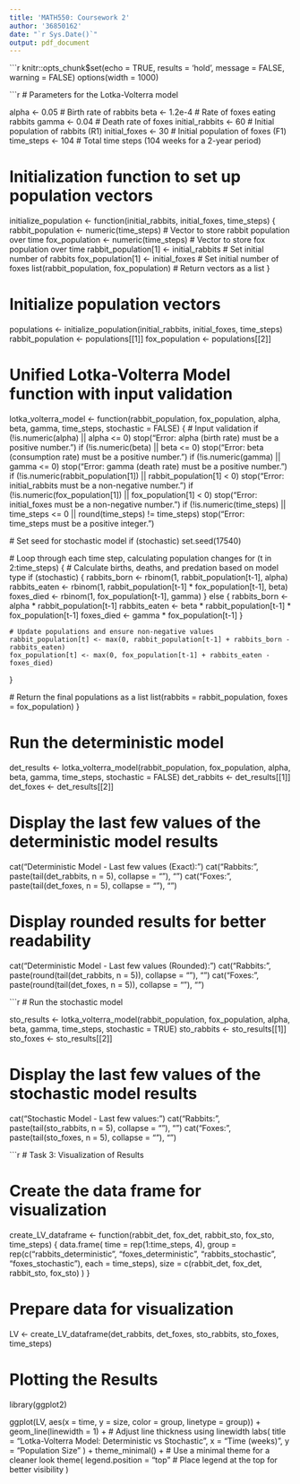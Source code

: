 ```yaml
---
title: 'MATH550: Coursework 2'
author: '36850162'
date: "`r Sys.Date()`"
output: pdf_document
---
```


```r
knitr::opts_chunk$set(echo = TRUE, results = 'hold', message = FALSE, warning = FALSE)
options(width = 1000)

```r
# Parameters for the Lotka-Volterra model

alpha <- 0.05          # Birth rate of rabbits
beta <- 1.2e-4         # Rate of foxes eating rabbits
gamma <- 0.04          # Death rate of foxes
initial_rabbits <- 60  # Initial population of rabbits (R1)
initial_foxes <- 30    # Initial population of foxes (F1)
time_steps <- 104      # Total time steps (104 weeks for a 2-year period)

# Initialization function to set up population vectors

initialize_population <- function(initial_rabbits, initial_foxes, time_steps) {
  rabbit_population <- numeric(time_steps)  # Vector to store rabbit population over time
  fox_population <- numeric(time_steps)     # Vector to store fox population over time
  rabbit_population[1] <- initial_rabbits   # Set initial number of rabbits
  fox_population[1] <- initial_foxes        # Set initial number of foxes
  list(rabbit_population, fox_population)   # Return vectors as a list
}

# Initialize population vectors

populations <- initialize_population(initial_rabbits, initial_foxes, time_steps)
rabbit_population <- populations[[1]]
fox_population <- populations[[2]]

# Unified Lotka-Volterra Model function with input validation

lotka_volterra_model <- function(rabbit_population, fox_population, alpha, beta, gamma, 
                                 time_steps, stochastic = FALSE) {
  # Input validation
  if (!is.numeric(alpha) || alpha <= 0) stop("Error: alpha (birth rate) must be a positive 
          number.")
  if (!is.numeric(beta) || beta <= 0) stop("Error: beta (consumption rate) must be a 
          positive number.")
  if (!is.numeric(gamma) || gamma <= 0) stop("Error: gamma (death rate) must be a positive 
          number.")
  if (!is.numeric(rabbit_population[1]) || rabbit_population[1] < 0) stop("Error: 
          initial_rabbits must be a non-negative number.")
  if (!is.numeric(fox_population[1]) || fox_population[1] < 0) stop("Error: initial_foxes 
          must be a non-negative number.")
  if (!is.numeric(time_steps) || time_steps <= 0 || round(time_steps) != time_steps) stop("Error:         
time_steps must be a positive integer.")
  
  # Set seed for stochastic model
  if (stochastic) set.seed(17540)
  
  # Loop through each time step, calculating population changes
  for (t in 2:time_steps) {
    # Calculate births, deaths, and predation based on model type
    if (stochastic) {
      rabbits_born <- rbinom(1, rabbit_population[t-1], alpha)
      rabbits_eaten <- rbinom(1, rabbit_population[t-1] * fox_population[t-1], beta)
      foxes_died <- rbinom(1, fox_population[t-1], gamma)
    } else {
      rabbits_born <- alpha * rabbit_population[t-1]
      rabbits_eaten <- beta * rabbit_population[t-1] * fox_population[t-1]
      foxes_died <- gamma * fox_population[t-1]
    }
    
    # Update populations and ensure non-negative values
    rabbit_population[t] <- max(0, rabbit_population[t-1] + rabbits_born - rabbits_eaten)
    fox_population[t] <- max(0, fox_population[t-1] + rabbits_eaten - foxes_died)
  }
  
  # Return the final populations as a list
  list(rabbits = rabbit_population, foxes = fox_population)
}

# Run the deterministic model

det_results <- lotka_volterra_model(rabbit_population, fox_population, alpha, beta, gamma, 
                                    time_steps, stochastic = FALSE)
det_rabbits <- det_results[[1]]
det_foxes <- det_results[[2]]

# Display the last few values of the deterministic model results

cat("Deterministic Model - Last few values (Exact):\n")
cat("Rabbits:\n", paste(tail(det_rabbits, n = 5), collapse = "\n"), "\n")
cat("Foxes:\n", paste(tail(det_foxes, n = 5), collapse = "\n"), "\n\n")

# Display rounded results for better readability

cat("Deterministic Model - Last few values (Rounded):\n")
cat("Rabbits:\n", paste(round(tail(det_rabbits, n = 5)), collapse = "\n"), "\n")
cat("Foxes:\n", paste(round(tail(det_foxes, n = 5)), collapse = "\n"), "\n")

```r
# Run the stochastic model

sto_results <- lotka_volterra_model(rabbit_population, fox_population, alpha, beta, gamma, 
                                    time_steps, stochastic = TRUE)
sto_rabbits <- sto_results[[1]]
sto_foxes <- sto_results[[2]]

# Display the last few values of the stochastic model results

cat("Stochastic Model - Last few values:\n")
cat("Rabbits:\n", paste(tail(sto_rabbits, n = 5), collapse = "\n"), "\n")
cat("Foxes:\n", paste(tail(sto_foxes, n = 5), collapse = "\n"), "\n")

```r
# Task 3: Visualization of Results

# Create the data frame for visualization

create_LV_dataframe <- function(rabbit_det, fox_det, rabbit_sto, fox_sto, time_steps) {
  data.frame(
    time = rep(1:time_steps, 4),
    group = rep(c("rabbits_deterministic", "foxes_deterministic", "rabbits_stochastic", 
                  "foxes_stochastic"), each = time_steps),
    size = c(rabbit_det, fox_det, rabbit_sto, fox_sto)
  )
}

# Prepare data for visualization

LV <- create_LV_dataframe(det_rabbits, det_foxes, sto_rabbits, sto_foxes, time_steps)

# Plotting the Results

library(ggplot2)

ggplot(LV, aes(x = time, y = size, color = group, linetype = group)) +
  geom_line(linewidth = 1) +  # Adjust line thickness using linewidth
  labs(
    title = "Lotka-Volterra Model: Deterministic vs Stochastic",
    x = "Time (weeks)",
    y = "Population Size"
  ) +
  theme_minimal() +  # Use a minimal theme for a cleaner look
  theme(
    legend.position = "top"  # Place legend at the top for better visibility
  )